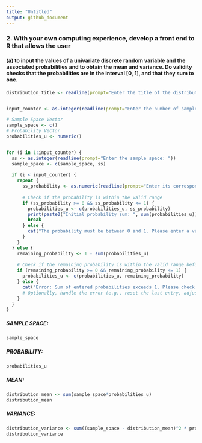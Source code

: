 ---
title: "Untitled"
output: github_document
---


### 2. With your own computing experience, develop a front end to R that allows the user
#### (a) to input the values of a univariate discrete random variable and the associated probabilities and to obtain the mean and variance. Do validity checks that the probabilities are in the interval [0, 1], and that they sum to one.
```{r setup}
distribution_title <- readline(prompt="Enter the title of the distribution: ")


input_counter <- as.integer(readline(prompt="Enter the number of sample space: "))

# Sample Space Vector
sample_space <- c()
# Probability Vector
probabilities_u <- numeric()


for (i in 1:input_counter) {
  ss <- as.integer(readline(prompt="Enter the sample space: "))
  sample_space <- c(sample_space, ss)
  
  if (i < input_counter) {
    repeat {
      ss_probability <- as.numeric(readline(prompt="Enter its corresponding probability: "))
      
      # Check if the probability is within the valid range
      if (ss_probability >= 0 && ss_probability <= 1) {
        probabilities_u <- c(probabilities_u, ss_probability)
        print(paste0("Initial probability sum: ", sum(probabilities_u)))
        break
      } else {
        cat("The probability must be between 0 and 1. Please enter a valid probability.\n")
      }
    }
  } else {
    remaining_probability <- 1 - sum(probabilities_u)
    
    # Check if the remaining probability is within the valid range before adding
    if (remaining_probability >= 0 && remaining_probability <= 1) {
      probabilities_u <- c(probabilities_u, remaining_probability)
    } else {
      cat("Error: Sum of entered probabilities exceeds 1. Please check your inputs.\n")
      # Optionally, handle the error (e.g., reset the last entry, adjust the entire vector, etc.)
    }
  }
}
```

##### SAMPLE SPACE:
```{r}
sample_space
```
##### PROBABILITY:
```{r}
probabilities_u
```
##### MEAN:
```{r}
distribution_mean <- sum(sample_space*probabilities_u)
distribution_mean
```
##### VARIANCE:
```{r}
distribution_variance <- sum((sample_space - distribution_mean)^2 * probabilities_u)
distribution_variance
```















